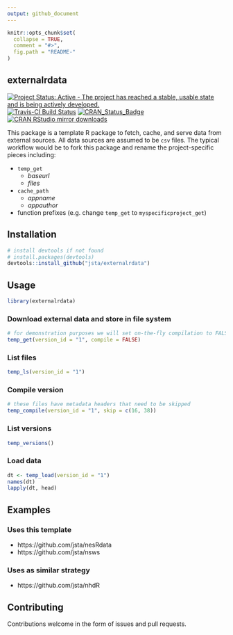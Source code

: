 ```yaml
---
output: github_document
---
```


<!-- README.md is generated from README.Rmd. Please edit that file -->

```r
knitr::opts_chunk$set(
  collapse = TRUE,
  comment = "#>",
  fig.path = "README-"
)
```

## externalrdata

[![Project Status: Active - The project has reached a stable, usable state and is being actively developed.](http://www.repostatus.org/badges/latest/active.svg)](http://www.repostatus.org/#active) [![Travis-CI Build Status](https://travis-ci.org/jsta/externalrdata.svg?branch=master)](https://travis-ci.org/jsta/externalrdata) [![CRAN\_Status\_Badge](http://www.r-pkg.org/badges/version/externalrdata)](https://cran.r-project.org/package=externalrdata) [![CRAN RStudio mirror downloads](http://cranlogs.r-pkg.org/badges/externalrdata)](https://cran.r-project.org/package=externalrdata)

This package is a template R package to fetch, cache, and serve data from external sources. All data sources are assumed to be `csv` files. The typical workflow would be to fork this package and rename the project-specific pieces including:
 
 * `temp_get`
    * _baseurl_
    * _files_
 * `cache_path`
    * _appname_
    * _appauthor_
 * function prefixes (e.g. change `temp_get` to `myspecificproject_get`)

## Installation

```r
# install devtools if not found
# install.packages(devtools)
devtools::install_github("jsta/externalrdata")
```

## Usage

```r
library(externalrdata)
```

### Download external data and store in file system

```r
# for demonstration purposes we will set on-the-fly compilation to FALSE
temp_get(version_id = "1", compile = FALSE)
```

### List files

```r
temp_ls(version_id = "1")
```

### Compile version

```r
# these files have metadata headers that need to be skipped
temp_compile(version_id = "1", skip = c(16, 38))
```

### List versions

```r
temp_versions()
```

### Load data

```r
dt <- temp_load(version_id = "1")
names(dt)
lapply(dt, head)
```

## Examples

### Uses this template

* https://github.com/jsta/nesRdata
* https://github.com/jsta/nsws 

### Uses as similar strategy

* https://github.com/jsta/nhdR 

## Contributing

Contributions welcome in the form of issues and pull requests.
